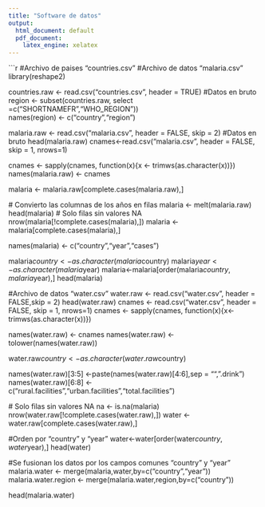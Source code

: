 ```yaml
---
title: "Software de datos"
output:
  html_document: default
  pdf_document:
    latex_engine: xelatex
---
```


```r

  #Archivo de paises "countries.csv"
  #Archivo de datos "malaria.csv"
  library(reshape2)

  countries.raw <- read.csv("countries.csv", header = TRUE) #Datos en bruto
  region <- subset(countries.raw, select =c("SHORTNAMEFR","WHO_REGION"))  
  names(region) <- c("country","region")
  
  malaria.raw <- read.csv("malaria.csv", header = FALSE, skip = 2) #Datos en bruto
  head(malaria.raw)
  cnames<-read.csv("malaria.csv", header = FALSE, skip = 1, nrows=1)
  
  cnames <- sapply(cnames, function(x){x <- trimws(as.character(x))})
  names(malaria.raw) <- cnames
  
  
  malaria <- malaria.raw[complete.cases(malaria.raw),] 
  
  # Convierto las columnas de los años en filas
  malaria <- melt(malaria.raw)
  head(malaria)
    # Solo filas sin valores NA
  nrow(malaria[!complete.cases(malaria),])
  malaria <- malaria[complete.cases(malaria),] 
  
  names(malaria) <- c("country","year","cases")

  malaria$country <- as.character(malaria$country)
  malaria$year <- as.character(malaria$year)
  malaria<-malaria[order(malaria$country,malaria$year),]
  head(malaria)
  
  #Archivo de datos "water.csv"
  water.raw <- read.csv("water.csv", header = FALSE,skip = 2)
  head(water.raw)
  cnames <- read.csv("water.csv", header = FALSE, skip = 1, nrows=1)
  cnames <- sapply(cnames, function(x){x<-trimws(as.character(x))})
  
  names(water.raw) <- cnames
  names(water.raw) <- tolower(names(water.raw))
  
  water.raw$country <- as.character(water.raw$country)
  
  names(water.raw)[3:5] <-paste(names(water.raw)[4:6],sep = "",".drink")
  names(water.raw)[6:8] <- c("rural.facilities","urban.facilities","total.facilities")
  
  # Solo filas sin valores NA
  na <- is.na(malaria)
  nrow(water.raw[!complete.cases(water.raw),])
  water <- water.raw[complete.cases(water.raw),] 
  
  #Orden por "country" y "year"
  water<-water[order(water$country,water$year),]
  head(water)
  
  #Se fusionan los datos por los campos comunes "country" y "year"
  malaria.water <- merge(malaria,water,by=c("country","year"))
  malaria.water.region <- merge(malaria.water,region,by=c("country"))
  
  head(malaria.water)
  

  
  